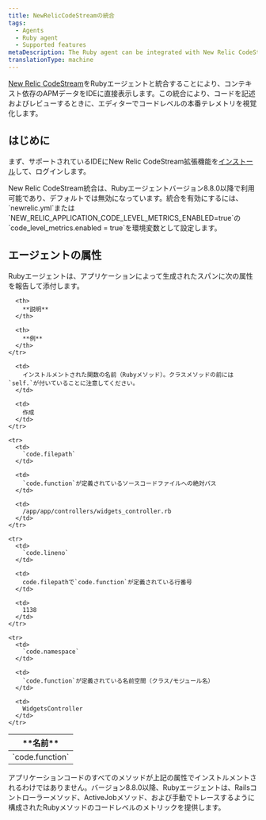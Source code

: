```yaml
---
title: NewRelicCodeStreamの統合
tags:
  - Agents
  - Ruby agent
  - Supported features
metaDescription: The Ruby agent can be integrated with New Relic CodeStream to provide code-level metrics.
translationType: machine
---
```


[New Relic CodeStream](/docs/codestream/start-here/what-is-codestream)をRubyエージェントと統合することにより、コンテキスト依存のAPMデータをIDEに直接表示します。この統合により、コードを記述およびレビューするときに、エディターでコードレベルの本番テレメトリを視覚化します。

## はじめに

まず、サポートされているIDEにNew Relic CodeStream拡張機能を[インストール](/docs/codestream/start-here/install-codestream)して、ログインします。

<Callout variant="important">
  New Relic CodeStream統合は、Rubyエージェントバージョン8.8.0以降で利用可能であり、デフォルトでは無効になっています。統合を有効にするには、 `newrelic.yml`または`NEW_RELIC_APPLICATION_CODE_LEVEL_METRICS_ENABLED=true`の`code_level_metrics.enabled = true`を環境変数として設定します。
</Callout>

## エージェントの属性

Rubyエージェントは、アプリケーションによって生成されたスパンに次の属性を報告して添付します。

<table>
  <thead>
    <tr>
      <th>
        **名前**
      </th>

      <th>
        **説明**
      </th>

      <th>
        **例**
      </th>
    </tr>
  </thead>

  <tbody>
    <tr>
      <td>
        `code.function`
      </td>

      <td>
        インストルメントされた関数の名前（Rubyメソッド）。クラスメソッドの前には`self.`が付いていることに注意してください。
      </td>

      <td>
        作成
      </td>
    </tr>

    <tr>
      <td>
        `code.filepath`
      </td>

      <td>
        `code.function`が定義されているソースコードファイルへの絶対パス
      </td>

      <td>
        /app/app/controllers/widgets_controller.rb
      </td>
    </tr>

    <tr>
      <td>
        `code.lineno`
      </td>

      <td>
        code.filepathで`code.function`が定義されている行番号
      </td>

      <td>
        1138
      </td>
    </tr>

    <tr>
      <td>
        `code.namespace`
      </td>

      <td>
        `code.function`が定義されている名前空間（クラス/モジュール名）
      </td>

      <td>
        WidgetsController
      </td>
    </tr>
  </tbody>
</table>

<Callout variant="important">
  アプリケーションコードのすべてのメソッドが上記の属性でインストルメントされるわけではありません。バージョン8.8.0以降、Rubyエージェントは、Railsコントローラーメソッド、ActiveJobメソッド、および手動でトレースするように構成されたRubyメソッドのコードレベルのメトリックを提供します。
</Callout>